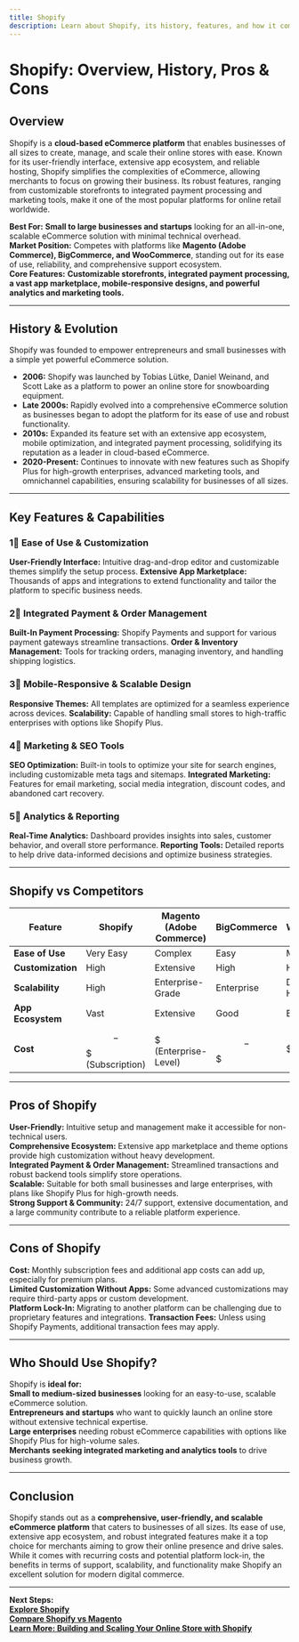 ```yaml
---
title: Shopify
description: Learn about Shopify, its history, features, and how it compares to other eCommerce platforms.
---
```


# **Shopify: Overview, History, Pros & Cons**

## **Overview**  
Shopify is a **cloud-based eCommerce platform** that enables businesses of all sizes to create, manage, and scale their online stores with ease. Known for its user-friendly interface, extensive app ecosystem, and reliable hosting, Shopify simplifies the complexities of eCommerce, allowing merchants to focus on growing their business. Its robust features, ranging from customizable storefronts to integrated payment processing and marketing tools, make it one of the most popular platforms for online retail worldwide.

 **Best For:** **Small to large businesses and startups** looking for an all-in-one, scalable eCommerce solution with minimal technical overhead.  
 **Market Position:** Competes with platforms like **Magento (Adobe Commerce), BigCommerce, and WooCommerce**, standing out for its ease of use, reliability, and comprehensive support ecosystem.  
 **Core Features:** **Customizable storefronts, integrated payment processing, a vast app marketplace, mobile-responsive designs, and powerful analytics and marketing tools.**

---

## **History & Evolution**  
Shopify was founded to empower entrepreneurs and small businesses with a simple yet powerful eCommerce solution.

- **2006:** Shopify was launched by Tobias Lütke, Daniel Weinand, and Scott Lake as a platform to power an online store for snowboarding equipment.
- **Late 2000s:** Rapidly evolved into a comprehensive eCommerce solution as businesses began to adopt the platform for its ease of use and robust functionality.
- **2010s:** Expanded its feature set with an extensive app ecosystem, mobile optimization, and integrated payment processing, solidifying its reputation as a leader in cloud-based eCommerce.
- **2020-Present:** Continues to innovate with new features such as Shopify Plus for high-growth enterprises, advanced marketing tools, and omnichannel capabilities, ensuring scalability for businesses of all sizes.

---

## **Key Features & Capabilities**

### **1⃣ Ease of Use & Customization**
 **User-Friendly Interface:** Intuitive drag-and-drop editor and customizable themes simplify the setup process.
 **Extensive App Marketplace:** Thousands of apps and integrations to extend functionality and tailor the platform to specific business needs.

### **2⃣ Integrated Payment & Order Management**
 **Built-In Payment Processing:** Shopify Payments and support for various payment gateways streamline transactions.
 **Order & Inventory Management:** Tools for tracking orders, managing inventory, and handling shipping logistics.

### **3⃣ Mobile-Responsive & Scalable Design**
 **Responsive Themes:** All templates are optimized for a seamless experience across devices.
 **Scalability:** Capable of handling small stores to high-traffic enterprises with options like Shopify Plus.

### **4⃣ Marketing & SEO Tools**
 **SEO Optimization:** Built-in tools to optimize your site for search engines, including customizable meta tags and sitemaps.
 **Integrated Marketing:** Features for email marketing, social media integration, discount codes, and abandoned cart recovery.

### **5⃣ Analytics & Reporting**
 **Real-Time Analytics:** Dashboard provides insights into sales, customer behavior, and overall store performance.
 **Reporting Tools:** Detailed reports to help drive data-informed decisions and optimize business strategies.

---

## **Shopify vs Competitors**

| Feature                   | Shopify             | Magento (Adobe Commerce) | BigCommerce         | WooCommerce         |
|---------------------------|---------------------|--------------------------|---------------------|---------------------|
| **Ease of Use**           |  Very Easy        |  Complex               |  Easy             |  Moderate         |
| **Customization**         |  High             |  Extensive             |  High             |  High             |
| **Scalability**           |  High             |  Enterprise-Grade      |  Enterprise       |  Depends on Hosting |
| **App Ecosystem**         |  Vast             |  Extensive             |  Good             |  Extensive         |
| **Cost**                  | $$-$$$ (Subscription)| $$$$$ (Enterprise-Level) | $$-$$$              | $ (Variable)        |

---

## **Pros of Shopify**  
 **User-Friendly:** Intuitive setup and management make it accessible for non-technical users.  
 **Comprehensive Ecosystem:** Extensive app marketplace and theme options provide high customization without heavy development.  
 **Integrated Payment & Order Management:** Streamlined transactions and robust backend tools simplify store operations.  
 **Scalable:** Suitable for both small businesses and large enterprises, with plans like Shopify Plus for high-growth needs.  
 **Strong Support & Community:** 24/7 support, extensive documentation, and a large community contribute to a reliable platform experience.

---

## **Cons of Shopify**  
 **Cost:** Monthly subscription fees and additional app costs can add up, especially for premium plans.  
 **Limited Customization Without Apps:** Some advanced customizations may require third-party apps or custom development.  
 **Platform Lock-In:** Migrating to another platform can be challenging due to proprietary features and integrations.
 **Transaction Fees:** Unless using Shopify Payments, additional transaction fees may apply.

---

## **Who Should Use Shopify?**  
Shopify is **ideal for:**  
 **Small to medium-sized businesses** looking for an easy-to-use, scalable eCommerce solution.  
 **Entrepreneurs and startups** who want to quickly launch an online store without extensive technical expertise.  
 **Large enterprises** needing robust eCommerce capabilities with options like Shopify Plus for high-volume sales.  
 **Merchants seeking integrated marketing and analytics tools** to drive business growth.

---

## **Conclusion**  
Shopify stands out as a **comprehensive, user-friendly, and scalable eCommerce platform** that caters to businesses of all sizes. Its ease of use, extensive app ecosystem, and robust integrated features make it a top choice for merchants aiming to grow their online presence and drive sales. While it comes with recurring costs and potential platform lock-in, the benefits in terms of support, scalability, and functionality make Shopify an excellent solution for modern digital commerce.

---

 **Next Steps:**  
 **[Explore Shopify](https://www.shopify.com/)**  
 **[Compare Shopify vs Magento](#)**  
 **[Learn More: Building and Scaling Your Online Store with Shopify](#)**
